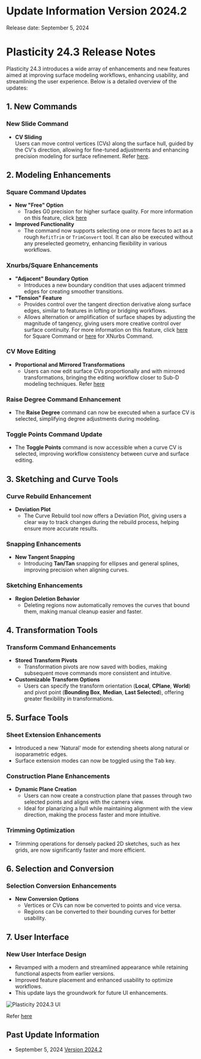 
# Update Information Version 2024.2

Release date: September 5, 2024

# Plasticity 24.3 Release Notes  

Plasticity 24.3 introduces a wide array of enhancements and new features aimed at improving surface modeling workflows, enhancing usability, and streamlining the user experience. Below is a detailed overview of the updates:  

## 1. New Commands

### New Slide Command  
- **CV Sliding**  
Users can move control vertices (CVs) along the surface hull, guided by the CV's direction, allowing for fine-tuned adjustments and enhancing precision modeling for surface refinement. Refer [here](/sketch/slide).

## 2. Modeling Enhancements

### Square Command Updates
- **New "Free" Option**  
  - Trades G0 precision for higher surface quality. For more information on this feature, click [here](/solid/square) 
- **Improved Functionality**  
  - The command now supports selecting one or more faces to act as a rough `RefitTrim` or `TrimConvert` tool. It can also be executed without any preselected geometry, enhancing flexibility in various workflows.  

### Xnurbs/Square Enhancements
- **"Adjacent" Boundary Option**  
  - Introduces a new boundary condition that uses adjacent trimmed edges for creating smoother transitions.  
- **"Tension" Feature**  
  - Provides control over the tangent direction derivative along surface edges, similar to features in lofting or bridging workflows.  
  - Allows alternation or amplification of surface shapes by adjusting the magnitude of tangency, giving users more creative control over surface continuity. For more information on this feature, click [here](/solid/square) for Square Command or [here](/solid/xnurb) for XNurbs Command.

### CV Move Editing 
- **Proportional and Mirrored Transformations**  
  - Users can now edit surface CVs proportionally and with mirrored transformations, bringing the editing workflow closer to Sub-D modeling techniques. Refer [here](/common/move)  

### Raise Degree Command Enhancement
- The **Raise Degree** command can now be executed when a surface CV is selected, simplifying degree adjustments during modeling.  

### Toggle Points Command Update  
- The **Toggle Points** command is now accessible when a curve CV is selected, improving workflow consistency between curve and surface editing.  

## 3. Sketching and Curve Tools

### Curve Rebuild Enhancement  
- **Deviation Plot**  
  - The Curve Rebuild tool now offers a Deviation Plot, giving users a clear way to track changes during the rebuild process, helping ensure more accurate results.  

### Snapping Enhancements  
- **New Tangent Snapping**  
  - Introducing **Tan/Tan** snapping for ellipses and general splines, improving precision when aligning curves. 

### Sketching Enhancements
- **Region Deletion Behavior**  
  - Deleting regions now automatically removes the curves that bound them, making manual cleanup easier and faster.  

## 4. Transformation Tools

### Transform Command Enhancements
- **Stored Transform Pivots**  
  - Transformation pivots are now saved with bodies, making subsequent move commands more consistent and intuitive.  
- **Customizable Transform Options**  
  - Users can specify the transform orientation (**Local**, **CPlane**, **World**) and pivot point (**Bounding Box**, **Median**, **Last Selected**), offering greater flexibility in transformations.  
  
## 5. Surface Tools

### Sheet Extension Enhancements
- Introduced a new 'Natural' mode for extending sheets along natural or isoparametric edges.
- Surface extension modes can now be toggled using the <kbd>Tab</kbd> key.  

### Construction Plane Enhancements 
- **Dynamic Plane Creation**  
  - Users can now create a construction plane that passes through two selected points and aligns with the camera view.
  - Ideal for planarizing a hull while maintaining alignment with the view direction, making the process faster and more intuitive. 

### Trimming Optimization  
- Trimming operations for densely packed 2D sketches, such as hex grids, are now significantly faster and more efficient.  

## 6. Selection and Conversion

### Selection Conversion Enhancements
- **New Conversion Options**  
  - Vertices or CVs can now be converted to points and vice versa.  
  - Regions can be converted to their bounding curves for better usability.  

## 7. User Interface

### New User Interface Design 
- Revamped with a modern and streamlined appearance while retaining functional aspects from earlier versions.
- Improved feature placement and enhanced usability to optimize workflows.
- This update lays the groundwork for future UI enhancements.  

![Plasticity 2024.3 UI](/img/new-ui.png)

Refer [here](/plasticity-essentials/user-interface-overview)

## Past Update Information

- September 5, 2024 [Version 2024.2](/release-notes/whats-new-2024.2)